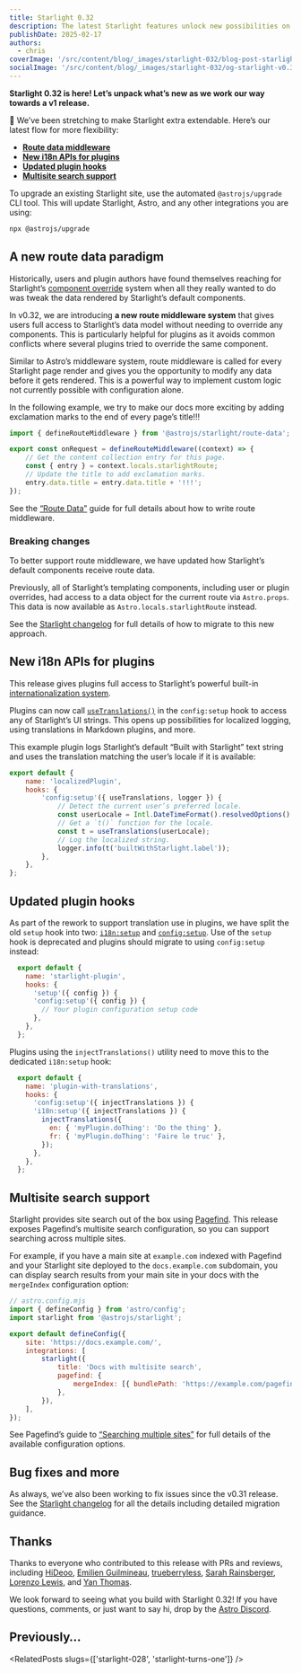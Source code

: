 ```yaml
---
title: Starlight 0.32
description: The latest Starlight features unlock new possibilities on our path to v1. Let’s meet route middleware, plugin i18n APIs, and multisite search.
publishDate: 2025-02-17
authors:
  - chris
coverImage: '/src/content/blog/_images/starlight-032/blog-post-starlight-v0.32.webp'
socialImage: '/src/content/blog/_images/starlight-032/og-starlight-v0.32.webp'
---
```


**Starlight 0.32 is here! Let’s unpack what’s new as we work our way towards a v1 release.**

🧘 We’ve been stretching to make Starlight extra extendable. Here’s our latest flow for more flexibility:

- [**Route data middleware**](#a-new-route-data-paradigm)
- [**New i18n APIs for plugins**](#new-i18n-apis-for-plugins)
- [**Updated plugin hooks**](#updated-plugin-hooks)
- [**Multisite search support**](#multisite-search-support)

To upgrade an existing Starlight site, use the automated `@astrojs/upgrade` CLI tool. This will update Starlight, Astro, and any other integrations you are using:

```sh
npx @astrojs/upgrade
```

## A new route data paradigm

Historically, users and plugin authors have found themselves reaching for Starlight’s [component override](https://starlight.astro.build/guides/overriding-components/) system when all they really wanted to do was tweak the data rendered by Starlight’s default components.

In v0.32, we are introducing **a new route middleware system** that gives users full access to Starlight’s data model without needing to override any components. This is particularly helpful for plugins as it avoids common conflicts where several plugins tried to override the same component.

Similar to Astro’s middleware system, route middleware is called for every Starlight page render and gives you the opportunity to modify any data before it gets rendered. This is a powerful way to implement custom logic not currently possible with configuration alone.

In the following example, we try to make our docs more exciting by adding exclamation marks to the end of every page’s title!!!

```js
import { defineRouteMiddleware } from '@astrojs/starlight/route-data';

export const onRequest = defineRouteMiddleware((context) => {
	// Get the content collection entry for this page.
	const { entry } = context.locals.starlightRoute;
	// Update the title to add exclamation marks.
	entry.data.title = entry.data.title + '!!!';
});
```

See the [“Route Data”](https://starlight.astro.build/guides/route-data) guide for full details about how to write route middleware.

### Breaking changes

To better support route middleware, we have updated how Starlight’s default components receive route data.

Previously, all of Starlight’s templating components, including user or plugin overrides, had access to a data object for the current route via `Astro.props`. This data is now available as `Astro.locals.starlightRoute` instead.

See the [Starlight changelog](https://github.com/withastro/starlight/blob/main/packages/starlight/CHANGELOG.md) for full details of how to migrate to this new approach.

## New i18n APIs for plugins

This release gives plugins full access to Starlight’s powerful built-in [internationalization system](https://starlight.astro.build/guides/i18n/).

Plugins can now call [`useTranslations()`](https://starlight.astro.build/reference/plugins/#usetranslations) in the `config:setup` hook to access any of Starlight’s UI strings. This opens up possibilities for localized logging, using translations in Markdown plugins, and more.

This example plugin logs Starlight’s default “Built with Starlight” text string and uses the translation matching the user’s locale if it is available:

```js "useTranslations" "useTranslations(userLocale)"
export default {
	name: 'localizedPlugin',
	hooks: {
		'config:setup'({ useTranslations, logger }) {
			// Detect the current user’s preferred locale.
			const userLocale = Intl.DateTimeFormat().resolvedOptions().locale;
			// Get a `t()` function for the locale.
			const t = useTranslations(userLocale);
			// Log the localized string.
			logger.info(t('builtWithStarlight.label'));
		},
	},
};
```

## Updated plugin hooks

As part of the rework to support translation use in plugins, we have split the old `setup` hook into two: [`i18n:setup`](https://starlight.astro.build/reference/plugins/#i18nsetup) and [`config:setup`](https://starlight.astro.build/reference/plugins/#configsetup). Use of the `setup` hook is deprecated and plugins should migrate to using `config:setup` instead:

```js del={4} ins={5}
  export default {
    name: 'starlight-plugin',
    hooks: {
      'setup'({ config }) {
      'config:setup'({ config }) {
        // Your plugin configuration setup code
      },
    },
  };
```

Plugins using the `injectTranslations()` utility need to move this to the dedicated `i18n:setup` hook:

```js del={4} ins={5}
  export default {
    name: 'plugin-with-translations',
    hooks: {
      'config:setup'({ injectTranslations }) {
      'i18n:setup'({ injectTranslations }) {
        injectTranslations({
          en: { 'myPlugin.doThing': 'Do the thing' },
          fr: { 'myPlugin.doThing': 'Faire le truc' },
        });
      },
    },
  };
```

## Multisite search support

Starlight provides site search out of the box using [Pagefind](https://pagefind.app/). This release exposes Pagefind’s multisite search configuration, so you can support searching across multiple sites.

For example, if you have a main site at `example.com` indexed with Pagefind and your Starlight site deployed to the `docs.example.com` subdomain, you can display search results from your main site in your docs with the `mergeIndex` configuration option:

```js {10-12}
// astro.config.mjs
import { defineConfig } from 'astro/config';
import starlight from '@astrojs/starlight';

export default defineConfig({
	site: 'https://docs.example.com/',
	integrations: [
		starlight({
			title: 'Docs with multisite search',
			pagefind: {
				mergeIndex: [{ bundlePath: 'https://example.com/pagefind' }],
			},
		}),
	],
});
```

See Pagefind’s guide to [“Searching multiple sites”](https://pagefind.app/docs/multisite/) for full details of the available configuration options.

## Bug fixes and more

As always, we’ve also been working to fix issues since the v0.31 release. See the [Starlight changelog](https://github.com/withastro/starlight/blob/main/packages/starlight/CHANGELOG.md) for all the details including detailed migration guidance.

## Thanks

Thanks to everyone who contributed to this release with PRs and reviews, including [HiDeoo](https://github.com/HiDeoo/), [Emilien Guilmineau](https://github.com/XREvo), [trueberryless](https://github.com/trueberryless), [Sarah Rainsberger](https://github.com/sarah11918/), [Lorenzo Lewis](https://github.com/lorenzolewis), and [Yan Thomas](https://github.com/yanthomasdev/).

We look forward to seeing what you build with Starlight 0.32! If you have questions, comments, or just want to say hi, drop by the [Astro Discord](https://astro.build/chat).

## Previously…


<RelatedPosts slugs={['starlight-028', 'starlight-turns-one']} />
